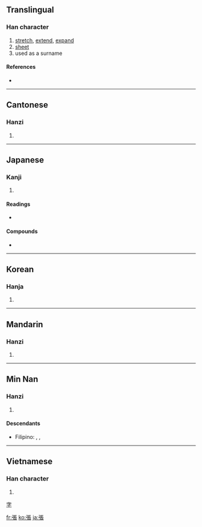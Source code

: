 {{also|张}}
==Translingual==

===Han character===
{{Han char|rn=57|rad=弓|as=08|sn=11|four=1123<sub>2</sub>|canj=弓尸一女 (NSMV)|ids=⿰[[弓]][[長]]}}

# [[stretch]], [[extend]], [[expand]]
# [[sheet]]
# used as a surname

====References====
* {{Han ref|kx=0359.190|dkj=09812|dj=0675.330|hdz=20997.050|uh=5F35|ud=24373|bh=B169|bd=45417}}

----

==Cantonese==

===Hanzi===
{{yue-hanzi|jyut=|y=jeung1|sim=张}}

# {{defn|Cantonese|sort=弓08}}

----

==Japanese==

===Kanji===
{{ja-kanji|grade=5|rs=弓08}}

# {{defn|Japanese}}

====Readings====
* {{ja-readings|on=[[ちょう]] (chō)|kun=[[はる]] (haru), [[はり]] (hari)}}

====Compounds====
* {{term|出張||[[business trip]]|tr=しゅっちょう, shutchō|sc=Jpan|lang=ja}}

----

==Korean==

===Hanja===
{{ko-hanja|hangeul=[[장]]|eumhun=|rv=jang|mr=chang|y=cang}}

# {{defn|Korean|sort=弓08}}

----

==Mandarin==

===Hanzi===
{{cmn-hanzi|sim=张|pin=[[zhāng]] ([[zhang1]])|wg=chang<sup>1</sup>}}

# {{defn|Mandarin|sort=弓08}}

----

==Min Nan==

===Hanzi===
{{nan-hanzi|poj=Tiuⁿ}}

# {{defn|Min Nan}}

====Descendants====
* {{context|Hokkien dialect}} Filipino: {{l|fil|Chang}}, {{l|fil|Tiu}}, {{l|fil|Tiong}}

----

==Vietnamese==

===Han character===
{{vi-hantu|[[trương]], [[chanh]], [[choang]], [[chương]], [[giương]], [[chăng]], [[chướng]], [[dăng]]|rs=弓08}}

# {{defn|Vietnamese|sort=弓08}}

[[category:Chinese surnames|字]]

[[fr:張]]
[[ko:張]]
[[ja:張]]